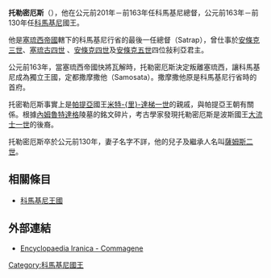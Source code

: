 {{expand|time=2015-02-24T08:07:01+00:00}}
{{unreferenced|time=2015-02-24T08:07:01+00:00}}
'''托勒密厄斯'''（{{bd|前3世纪||前130年|catIdx=T}}），他在公元前201年－前163年任科馬基尼總督，公元前163年－前130年任[[科馬基尼王國|科馬基尼]]國王。

他是[[塞琉西帝國|塞琉西帝國]]轄下的科馬基尼行省的最後一任總督（Satrap），曾仕事於[[安條克三世|安條克三世]]、[[塞琉古四世|塞琉古四世]] 、[[安條克四世|安條克四世]]及[[安條克五世|安條克五世]]四位敍利亞君主。

公元前163年，當塞琉西帝國快將瓦解時，托勒密厄斯決定叛離塞琉西，讓科馬基尼成為獨立王國，定都撒摩撒他（Samosata）。撒摩撒他原是科馬基尼行省時的首府。

托密勒厄斯事實上是[[帕提亞|帕提亞]]國王[[米特里達梯一世_(帕提亞)|米特-{里}-達梯一世]]的親戚，與帕提亞王朝有關係。根據[[內姆魯特達格|內姆魯特達格]]陵墓的銘文碎片，考古學家發現托勒密厄斯是波斯國王[[大流士一世|大流士一世]]的後裔。

托勒密厄斯卒於公元前130年，妻子名字不詳，他的兒子及繼承人名叫[[薩姆斯二世|薩姆斯二世]]。

== 相關條目 ==
* [[科馬基尼王國|科馬基尼王國]]

== 外部連結 ==
*[http://www.iranicaonline.org/articles/commagene-a-portion-of-southwestern-asia-minor-modern-turkey- Encyclopaedia Iranica - Commagene] {{Wayback|url=http://www.iranicaonline.org/articles/commagene-a-portion-of-southwestern-asia-minor-modern-turkey- |date=20141216150058 }}{{en}}

{{start box}}
{{s-before|－}}
{{s-title|[[科馬基尼王國|科馬基尼國王]] <br>前163年－前130年}}
{{s-after|[[薩姆斯二世|薩姆斯二世]]}}
{{end box}}

{{希臘化時代統治者}}
[[Category:科馬基尼國王|Category:科馬基尼國王]]